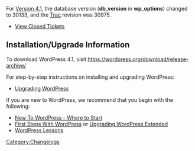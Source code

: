{{Languages|
{{en|Changelog/4.1}}
}}

For [[Version 4.1]], the database version ('''db_version''' in '''wp_options''') changed to 30133, and the [https://core.trac.wordpress.org Trac] revision was 30975.

* [http://core.trac.wordpress.org/query?status=closed&milestone=4.1 View Closed Tickets]


==Installation/Upgrade Information==
To download WordPress 4.1, visit https://wordpress.org/download/release-archive/

For step-by-step instructions on installing and upgrading WordPress:

* [[Upgrading WordPress]]

If you are new to WordPress, we recommend that you begin with the following:
* [[New To WordPress - Where to Start]]
* [[First Steps With WordPress]] or [[Upgrading WordPress Extended]]
* [[WordPress Lessons]]

<!--
==List of Files Revised==
<pre>

</pre>
-->
[[Category:Changelogs]]